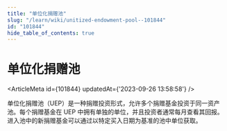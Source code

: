 ```yaml
---
title: "单位化捐赠池"
slug: "/learn/wiki/unitized-endowment-pool--101844"
id: "101844"
hide_table_of_contents: true
---
```



# 单位化捐赠池

<ArticleMeta id={101844} updatedAt={'2023-09-26 13:58:58'} />
<div className='border-solid border-b border-t-0 my-4 border-[var(--ifm-color-gray-300)]' />

单位化捐赠池（UEP）是一种捐赠投资形式，允许多个捐赠基金投资于同一资产池。每个捐赠基金在 UEP 中拥有单独的单位，并且投资者通常每月查看其回报。进入池中的新捐赠基金可以通过以特定买入日期为基准的池中单位获取。
